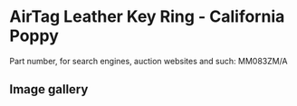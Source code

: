 
# AirTag Leather Key Ring - California Poppy

Part number, for search engines, auction websites and such: MM083ZM/A

## Image gallery

<div style={{ width: "768px" }}>
  <GalleryComponent
    images={[
      {
        original: "/everysource/MM083.webp",
        thumbnail: "/everypreview/MM083.webp",
      }
    ]}
  />
</div>